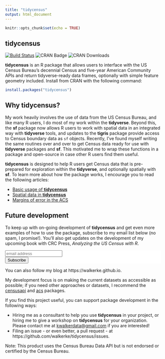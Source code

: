```yaml
---
title: "tidycensus"
output: html_document
---
```


```r
knitr::opts_chunk$set(echo = TRUE)
```

## tidycensus

[![Build Status](https://travis-ci.org/walkerke/tidycensus.svg?branch=master)](https://travis-ci.org/walkerke/tidycensus) ![CRAN Badge](http://www.r-pkg.org/badges/version/tidycensus)  ![CRAN Downloads](http://cranlogs.r-pkg.org/badges/tidycensus)

__tidycensus__ is an R package that allows users to interface with the US Census Bureau's decennial Census and five-year American Community APIs and return tidyverse-ready data frames, optionally with simple feature geometry included.  Install from CRAN with the following command: 

```r
install.packages("tidycensus")
```

## Why tidycensus? 

My work heavily involves the use of data from the US Census Bureau, and like many R users, I do most of my work within the __tidyverse__.  Beyond this, the __sf__ package now allows R users to work with spatial data in an integrated way with __tidyverse__ tools, and updates to the __tigris__ package provide access to Census boundary data as `sf` objects.  Recently, I've found myself writing the same routines over and over to get Census data ready for use with __tidyverse__ packages and __sf__.  This motivated me to wrap these functions in a package and open-source in case other R users find them useful.  

__tidycensus__ is designed to help R users get Census data that is pre-prepared for exploration within the __tidyverse__, and optionally spatially with __sf__.  To learn more about how the package works, I encourage you to read the following articles: 

* [Basic usage of __tidycensus__](articles/basic-usage.html)
* [Spatial data in __tidycensus__](articles/spatial-data.html)
* [Margins of error in the ACS](articles/margins-of-error.html)

## Future development

To keep up with on-going development of __tidycensus__ and get even more examples of how to use the package, subscribe to my email list below (no spam, I promise!).  You'll also get updates on the development of my upcoming book with CRC Press, _Analyzing the US Census with R_.  

<!-- Begin MailChimp Signup Form -->
<link href="//cdn-images.mailchimp.com/embedcode/slim-10_7.css" rel="stylesheet" type="text/css">
<style type="text/css">
#mc_embed_signup{background:#fff; clear:left; font:14px Helvetica,Arial,sans-serif; }
/* Add your own MailChimp form style overrides in your site stylesheet or in this style block.
We recommend moving this block and the preceding CSS link to the HEAD of your HTML file. */
</style>
<div id="mc_embed_signup">
<form action="//github.us15.list-manage.com/subscribe/post?u=1829a68a5eda3d301119fdcd6&amp;id=c4a53d2961" method="post" id="mc-embedded-subscribe-form" name="mc-embedded-subscribe-form" class="validate" target="_blank" novalidate>
<div id="mc_embed_signup_scroll">

<input type="email" value="" name="EMAIL" class="email" id="mce-EMAIL" placeholder="email address" required>
<!-- real people should not fill this in and expect good things - do not remove this or risk form bot signups-->
<div style="position: absolute; left: -5000px;" aria-hidden="true"><input type="text" name="b_1829a68a5eda3d301119fdcd6_c4a53d2961" tabindex="-1" value=""></div>
<div class="clear"><input type="submit" value="Subscribe" name="subscribe" id="mc-embedded-subscribe" class="button"></div>
</div>
</form>
</div>

<!--End mc_embed_signup-->

You can also follow my blog at https://walkerke.github.io.  

My development focus is on making the current datasets as accessible as possible; if you need other approaches or datasets, I recommend the [censusapi](https://github.com/hrecht/censusapi) and [acs](https://cran.r-project.org/web/packages/acs/index.html) packages.

If you find this project useful, you can support package development in the following ways: 

* Hiring me as a consultant to help you use __tidycensus__ in your project, or hiring me to give a workshop on __tidycensus__ for your organization.  Please contact me at <kwalkerdata@gmail.com> if you are interested!
* Filing an issue - or even better, a pull request - at https://github.com/walkerke/tidycensus/issues.  

Note: This product uses the Census Bureau Data API but is not endorsed or certified by the Census Bureau.


